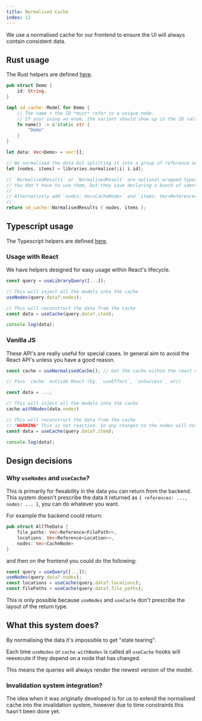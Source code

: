 ```yaml
---
title: Normalised Cache
index: 12
---
```


We use a normalised cache for our frontend to ensure the UI will always contain consistent data.

<Notice
	type="note"
	text="If you've used a normalised cache before be aware we do not currently merge cache nodes due to it causing issues with our data modelling."
/>

## Rust usage

The Rust helpers are defined [here](https://github.com/spacedriveapp/spacedrive/blob/main/crates/cache/src/lib.rs).

```rust
pub struct Demo {
	id: String,
}

impl sd_cache::Model for Demo {
	// The name + the ID *must* refer to a unique node.
	// If your using an enum, the variant should show up in the ID (although this isn't possible right now)
	fn name() -> &'static str {
		"Demo"
	}
}

let data: Vec<Demo> = vec![];

// We normalised the data but splitting it into a group of reference and a group of `CacheNode`'s.
let (nodes, items) = libraries.normalise(|i| i.id);

// `NormalisedResults` or `NormalisedResult` are optional wrapped types to hold a one or multiple items and their cache nodes.
// You don't have to use them, but they save declaring a bunch of identical structs.
//
// Alternatively add `nodes: Vec<CacheNode>` and `items: Vec<Reference<T>>` to your existing return type.
//
return sd_cache::NormalisedResults { nodes, items };
```

## Typescript usage

The Typescript helpers are defined [here](https://github.com/spacedriveapp/spacedrive/blob/main/packages/client/src/cache.tsx).

### Usage with React

We have helpers designed for easy usage within React's lifecycle.

```ts
const query = useLibraryQuery([...]);

// This will inject all the models into the cache
useNodes(query.data?.nodes);

// This will reconstruct the data from the cache
const data = useCache(query.data?.item);

console.log(data);
```

### Vanilla JS

These API's are really useful for special cases. In general aim to avoid the React API's unless you have a good reason.

```ts
const cache = useNormalisedCache(); // Get the cache within the react context

// Pass `cache` outside React (Eg. `useEffect`, `onSuccess`, etc)

const data = ...;

// This will inject all the models into the cache
cache.withNodes(data.nodes)

// This will reconstruct the data from the cache
// *WARNING* This is not reactive. So any changes to the nodes will not be reflected.
const data = useCache(query.data?.item);

console.log(data);
```

## Design decisions

### Why `useNodes` and `useCache`?

This is primarily for flexability in the data you can return from the backend. This system doesn't prescribe the data it returned as `{ references: ..., nodes: ... }`, you can do whatever you want.

For example the backend could return:

```rust
pub struct AllTheData {
	file_paths: Vec<Reference<FilePath>>,
	locations: Vec<Reference<Location>>,
	nodes: Vec<CacheNode>
}
```

and then on the frontend you could do the following:

```ts
const query = useQuery([...]);
useNodes(query.data?.nodes);
const locations = useCache(query.data?.locations);
const filePaths = useCache(query.data?.file_paths);
```

This is only possible because `useNodes` and `useCache` don't prescribe the layout of the return type.

## What this system does?

By normalising the data it's impossible to get "state tearing".

Each time `useNodes` or `cache.withNodes` is called all `useCache` hooks will reexecute if they depend on a node that has changed.

This means the queries will always render the newest version of the model.

### Invalidation system integration?

The idea when it was originally developed is for us to extend the normalised cache into the invalidation system, however due to time constraints this hasn't been done yet.
